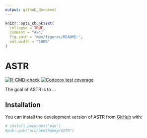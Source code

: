 ```yaml
---
output: github_document
---
```


<!-- README.md is generated from README.Rmd. Please edit that file -->

```r
knitr::opts_chunk$set(
  collapse = TRUE,
  comment = "#>",
  fig.path = "man/figures/README-",
  out.width = "100%"
)
```

# ASTR

<!-- badges: start -->
[![R-CMD-check](https://github.com/archaeothommy/ASTR/actions/workflows/R-CMD-check.yaml/badge.svg)](https://github.com/archaeothommy/ASTR/actions/workflows/R-CMD-check.yaml)
[![Codecov test coverage](https://codecov.io/gh/archaeothommy/ASTR/graph/badge.svg)](https://codecov.io/gh/archaeothommy/ASTR)

<!-- badges: end -->

The goal of ASTR is to ...

## Installation

You can install the development version of ASTR from [GitHub](https://github.com/) with:

``` r
# install.packages("pak")
#pak::pak("archaeothommy/ASTR")
```

